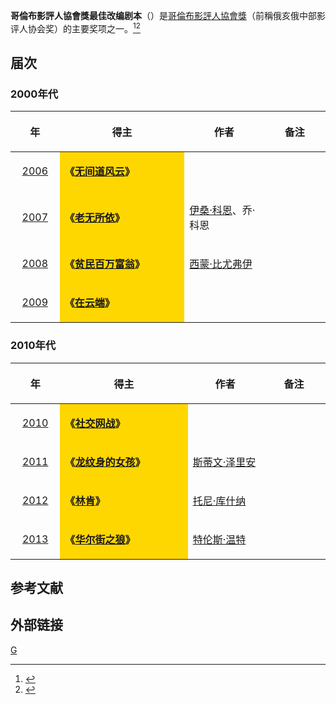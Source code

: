 '''哥倫布影評人協會獎最佳改编剧本'''（{{lang-en|Columbus Film Critics Association Award for Best Adapted Screenplay}}）是[[哥倫布影評人協會|哥倫布影評人協會獎]]（前稱俄亥俄中部影评人协会奖）的主要奖项之一。<ref>{{cite web |url=http://ent.sina.com.cn/m/f/2007-01-13/10381408228.html |title=俄亥俄影评人协会奖公布：《人类之子》夺魁 |accessdate=2007 |publisher=新浪 |work= |language=zh-hans |archive-date=2014-03-23 |archive-url=https://web.archive.org/web/20140323170309/http://ent.sina.com.cn/m/f/2007-01-13/10381408228.html |dead-url=no }}</ref><ref>{{cite web |url=http://ent.sina.com.cn/m/f/2008-01-14/14251875946.shtml |title=俄亥俄中部影评人协会奖：《老无所依》称霸 |accessdate=2008 |publisher=新浪网 |work= |language=zh-hans |archive-date=2014-03-23 |archive-url=https://web.archive.org/web/20140323170515/http://ent.sina.com.cn/m/f/2008-01-14/14251875946.shtml |dead-url=no }}</ref>

== 届次 ==
=== 2000年代 ===
{| class="wikitable" width="95%" cellpadding="5"
|-
!width="100"|年
!width="450"|得主
!width="250"|作者
!width="200"|备注
|-
|style="text-align:center;"| [[第5届俄亥俄中部影评人协会奖|2006]] || style="background:#FFD700;" | '''《[[无间道风云|无间道风云]]》''' ||  ||  
|-
|style="text-align:center;"| [[第6届俄亥俄中部影评人协会奖|2007]] || style="background:#FFD700;" | '''《[[老无所依|老无所依]]》''' || [[伊桑·科恩|伊桑·科恩]]、乔·科恩 ||  
|-
|style="text-align:center;"| [[第7届俄亥俄中部影评人协会奖|2008]] ||  style="background:#FFD700;" | '''《[[贫民百万富翁|贫民百万富翁]]》''' || [[西蒙·比尤弗伊|西蒙·比尤弗伊]] || 
|-
|style="text-align:center;"| [[第8届俄亥俄中部影评人协会奖|2009]] ||  style="background:#FFD700;" |'''《[[在云端_(电影)|在云端]]》''' ||  ||  
|}

=== 2010年代 ===
{| class="wikitable" width="95%" cellpadding="5"
|-
!width="100"|年
!width="450"|得主
!width="250"|作者
!width="200"|备注
|-
|style="text-align:center;"| [[第9届俄亥俄中部影评人协会奖|2010]] ||  style="background:#FFD700;" | '''《[[社交网战|社交网战]]》''' ||  ||  
|-
|style="text-align:center;"| [[第10届俄亥俄中部影评人协会奖|2011]] ||  style="background:#FFD700;" | '''《[[龍紋身的女孩_(2011年電影)|龙纹身的女孩]]》''' ||[[斯蒂文·泽里安|斯蒂文·泽里安]]  ||  
|-
|style="text-align:center;"| [[第11届俄亥俄中部影评人协会奖|2012]] ||  style="background:#FFD700;" | '''《[[林肯_(2012年电影)|林肯]]》'''|| [[托尼·库什纳|托尼·库什纳]] || 
|-
|style="text-align:center;"| [[第12届俄亥俄中部影评人协会奖|2013]] || style="background:#FFD700;" | '''《[[华尔街之狼|华尔街之狼]]》'''|| [[特伦斯·温特|特伦斯·温特]]  ||  
|}

==参考文献==
{{reflist}}

== 外部链接 ==
{{俄亥俄中部影评人协会奖}}

[[Category:俄亥俄中部影评人协会奖|G]]